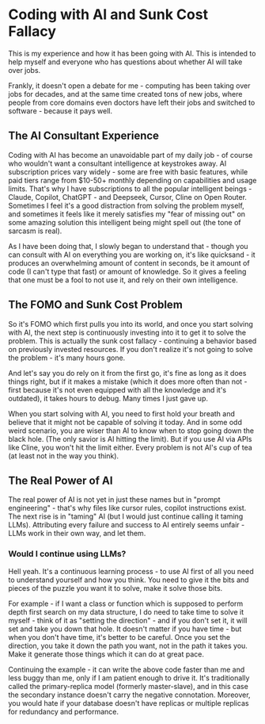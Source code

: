 # Coding with AI and Sunk Cost Fallacy

This is my experience and how it has been going with AI. This is intended to help myself and everyone who has questions about whether AI will take over jobs.

Frankly, it doesn't open a debate for me - computing has been taking over jobs for decades, and at the same time created tons of new jobs, where people from core domains even doctors have left their jobs and switched to software - because it pays well.

## The AI Consultant Experience

Coding with AI has become an unavoidable part of my daily job - of course who wouldn't want a consultant intelligence at keystrokes away. AI subscription prices vary widely - some are free with basic features, while paid tiers range from $10-50+ monthly depending on capabilities and usage limits. That's why I have subscriptions to all the popular intelligent beings - Claude, Copilot, ChatGPT - and Deepseek, Cursor, Cline on Open Router. Sometimes I feel it's a good distraction from solving the problem myself, and sometimes it feels like it merely satisfies my "fear of missing out" on some amazing solution this intelligent being might spell out (the tone of sarcasm is real).

As I have been doing that, I slowly began to understand that - though you can consult with AI on everything you are working on, it's like quicksand - it produces an overwhelming amount of content in seconds, be it amount of code (I can't type that fast) or amount of knowledge. So it gives a feeling that one must be a fool to not use it, and rely on their own intelligence.

## The FOMO and Sunk Cost Problem

So it's FOMO which first pulls you into its world, and once you start solving with AI, the next step is continuously investing into it to get it to solve the problem. This is actually the sunk cost fallacy - continuing a behavior based on previously invested resources. If you don't realize it's not going to solve the problem - it's many hours gone.

And let's say you do rely on it from the first go, it's fine as long as it does things right, but if it makes a mistake (which it does more often than not - first because it's not even equipped with all the knowledge and it's outdated), it takes hours to debug. Many times I just gave up.

When you start solving with AI, you need to first hold your breath and believe that it might not be capable of solving it today. And in some odd weird scenario, you are wiser than AI to know when to stop going down the black hole. (The only savior is AI hitting the limit). But if you use AI via APIs like Cline, you won't hit the limit either. Every problem is not AI's cup of tea (at least not in the way you think).

## The Real Power of AI

The real power of AI is not yet in just these names but in "prompt engineering" - that's why files like cursor rules, copilot instructions exist. The next rise is in "taming" AI (but I would just continue calling it taming LLMs). Attributing every failure and success to AI entirely seems unfair - LLMs work in their own way, and let them.

### Would I continue using LLMs? 

Hell yeah. It's a continuous learning process - to use AI first of all you need to understand yourself and how you think. You need to give it the bits and pieces of the puzzle you want it to solve, make it solve those bits.

For example - if I want a class or function which is supposed to perform depth first search on my data structure, I do need to take time to solve it myself - think of it as "setting the direction" - and if you don't set it, it will set and take you down that hole. It doesn't matter if you have time - but when you don't have time, it's better to be careful. Once you set the direction, you take it down the path you want, not in the path it takes you. Make it generate those things which it can do at great pace. 

Continuing the example - it can write the above code faster than me and less buggy than me, only if I am patient enough to drive it. It's traditionally called the primary-replica model (formerly master-slave), and in this case the secondary instance doesn't carry the negative connotation. Moreover, you would hate if your database doesn't have replicas or multiple replicas for redundancy and performance.

